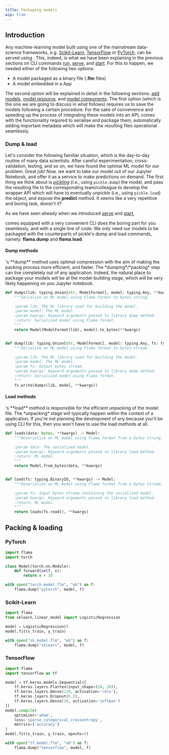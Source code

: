 ```yaml
---
title: Packaging models
wip: true
---
```


## Introduction

Any machine-learning model built using one of the mainstream data-science frameworks, e.g.
[Scikit-Learn](https://scikit-learn.org/stable/), [TensorFlow](https://www.tensorflow.org/) or
[PyTorch](https://pytorch.org/), can be served using <FlamaName/>. This, indeed, is what we have been explaining in the
previous sections on <FlamaName/> CLI commands [run](/docs/flama-cli/run), [serve](/docs/flama-cli/serve), and
[start](/docs/flama-cli/start). For this to happen, we needed either of the following two options:

- A model packaged as a binary file (**.flm** files)
- A model embedded in a <FlamaName/> App

The second option will be explained in detail in the following sections:
[add models](/docs/machine-learning-api/add-models), [model resource](/docs/machine-learning-api/model-resource), and
[model components](/docs/machine-learning-api/model-components). The first option (which is the one we are going to
discuss in what follows) requires us to save the models following a certain procedure. For the sake of convenience and
speeding up the process of integrating these models into an API, <FlamaName /> comes with the functionality required to
serialise and package them, automatically adding important metadata which will make the resulting files operational
seamlessly.

### Dump & load

Let's consider the following familiar situation, which is the day-to-day routine of many data scientists. After careful
experimentation, cross-validation, testing, and so on, we have found the optimal ML model for our problem. Great job!
Now, we want to take our model out of our Jupyter Notebook, and offer it as a service to make predictions on demand. The
first thing we think about is [_pickling_](https://docs.python.org/3/library/pickle.html#module-pickle) (i.e., using
`pickle.dump`) the model, and pass the resulting file to the corresponding team/colleague to develop the wrapper API
which will have to eventually _unpickle_ (i.e., using `pickle.load`) the object, and expose the **predict** method. It
seems like a very repetitive and boring task, doesn't it?

As we have seen already when we introduced [serve](/docs/flama-cli/serve) and [start](/docs/flama-cli/start),

<FlamaName /> comes equipped with a very convenient CLI does the boring part for you seamlessly, and with a single line
of code. We only need our models to be packaged with the <FlamaName /> counterparts of pickle's dump and load commands,
namely: **flama.dump** and **flama.load**.

#### Dump methods

<FlamaName />
's **dump** method uses optimal compression with the aim of making the packing process more efficient, and faster. The *dumping*/*packing*
step can live completely out of any <FlamaName /> application. Indeed, the natural place to package your models will be at
the model-building stage, which will be very likely happening on you Jupyter notebook.

```python
def dumps(lib: typing.Union[str, ModelFormat], model: typing.Any, **kwargs) -> bytes:
    """Serialize an ML model using Flama format to bytes string.

    :param lib: The ML library used for building the model.
    :param model: The ML model.
    :param kwargs: Keyword arguments passed to library dump method.
    :return: Serialized model using Flama format.
    """
    return Model(ModelFormat(lib), model).to_bytes(**kwargs)


def dump(lib: typing.Union[str, ModelFormat], model: typing.Any, fs: typing.BinaryIO, **kwargs) -> None:
    """Serialize an ML model using Flama format to bytes stream.

    :param lib: The ML library used for building the model.
    :param model: The ML model.
    :param fs: Output bytes stream.
    :param kwargs: Keyword arguments passed to library dump method.
    :return: Serialized model using Flama format.
    """
    fs.write(dumps(lib, model, **kwargs))
```

#### Load methods

<FlamaName />
's **load** method is responsible for the efficient unpacking of the model file. The *unpacking* stage will typically happen
within the context of a <FlamaName /> application. If you're not planning the development of any because you'll be using <FlamaName /> CLI
for this, then you won't have to use the load methods at all.

```python
def loads(data: bytes, **kwargs) -> Model:
    """Deserialize an ML model using Flama format from a bytes string.

    :param data: The serialized model.
    :param kwargs: Keyword arguments passed to library load method.
    :return: ML model.
    """
    return Model.from_bytes(data, **kwargs)


def load(fs: typing.BinaryIO, **kwargs) -> Model:
    """Deserialize an ML model using Flama format from a bytes stream.

    :param fs: Input bytes stream containing the serialized model.
    :param kwargs: Keyword arguments passed to library load method.
    :return: ML model.
    """
    return loads(fs.read(), **kwargs)
```

## Packing & loading

### PyTorch

```python
import flama
import torch

class Model(torch.nn.Module):
    def forward(self, x):
        return x + 10

with open("torch_model.flm", "wb") as f:
    flama.dump("pytorch", model, f)
```

### Scikit-Learn

```python
import flama
from sklearn.linear_model import LogisticRegression

model = LogisticRegression()
model.fit(x_train, y_train)

with open("sk_model.flm", "wb") as f:
    flama.dump("sklearn", model, f)
```

### TensorFlow

```python
import flama
import tensorflow as tf

model = tf.keras.models.Sequential([
    tf.keras.layers.Flatten(input_shape=(28, 28)),
    tf.keras.layers.Dense(128, activation='relu'),
    tf.keras.layers.Dropout(0.2),
    tf.keras.layers.Dense(10, activation='softmax')
])
model.compile(
    optimizer='adam',
    loss='sparse_categorical_crossentropy',
    metrics=['accuracy']
)
model.fit(x_train, y_train, epochs=5)

with open("tf_model.flm", "wb") as f:
    flama.dump("tensorflow", model, f)
```
